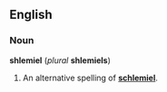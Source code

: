 ==English==
===Noun===
'''shlemiel''' (''plural'' '''shlemiels''')

#An alternative spelling of '''[[schlemiel]]'''.